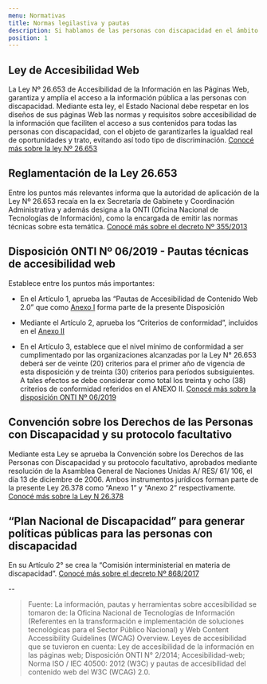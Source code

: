 ```yaml
---
menu: Normativas
title: Normas legilastiva y pautas
description: Si hablamos de las personas con discapacidad en el ámbito de las tecnologías de la información y la comunicación es necesario considerar el aspecto legislativo.
position: 1
---
```


## Ley de Accesibilidad Web

La Ley Nº 26.653 de Accesibilidad de la Información en las Páginas Web, garantiza y amplía el acceso a la información pública a las personas con discapacidad. Mediante esta ley, el Estado Nacional debe respetar en los diseños de sus páginas Web las normas y requisitos sobre accesibilidad de la información que faciliten el acceso a sus contenidos para todas las personas con discapacidad, con el objeto de garantizarles la igualdad real de oportunidades y trato, evitando así todo tipo de discriminación. 
[Conocé más sobre la ley Nº 26.653](http://servicios.infoleg.gob.ar/infolegInternet/anexos/175000-179999/175694/norma.htm)

## Reglamentación de la Ley 26.653

Entre los puntos más relevantes informa que la autoridad de aplicación de la Ley Nº 26.653 recaía en la ex Secretaría de Gabinete y Coordinación Administrativa y además designa a la ONTI (Oficina Nacional de Tecnologías de Información), como la encargada de emitir las normas técnicas sobre esta temática. 
[Conocé más sobre el decreto Nº 355/2013](http://servicios.infoleg.gob.ar/infolegInternet/anexos/210000-214999/210143/norma.htm)

## Disposición ONTI Nº 06/2019 - Pautas técnicas de accesibilidad web

Establece entre los puntos más importantes:
- En el Artículo 1, aprueba las “Pautas de Accesibilidad de Contenido Web 2.0” que como [Anexo I](http://servicios.infoleg.gob.ar/infolegInternet/anexos/325000-329999/329284/disp6-1.pdf) forma parte de la presente Disposición

- Mediante el Artículo 2, aprueba los “Criterios de conformidad”, incluidos en el [Anexo II](http://servicios.infoleg.gob.ar/infolegInternet/anexos/325000-329999/329284/disp6-2.pdf)

- En el Artículo 3, establece que el nivel mínimo de conformidad a ser cumplimentado por las organizaciones alcanzadas por la Ley N° 26.653 deberá ser de veinte (20) criterios para el primer año de vigencia de esta disposición y de treinta (30) criterios para períodos subsiguientes. A tales efectos se debe considerar como total los treinta y ocho (38) criterios de conformidad referidos en el ANEXO II.
[Conocé más sobre la disposición ONTI Nº 06/2019](http://servicios.infoleg.gob.ar/infolegInternet/anexos/325000-329999/329284/norma.htm)


## Convención sobre los Derechos de las Personas con Discapacidad y su protocolo facultativo

Mediante esta Ley se aprueba la Convención sobre los Derechos de las Personas con Discapacidad y su protocolo facultativo, aprobados mediante resolución de la Asamblea General de Naciones Unidas A/ RES/ 61/ 106, el día 13 de diciembre de 2006. Ambos instrumentos jurídicos forman parte de la presente Ley 26.378 como “Anexo 1” y “Anexo 2” respectivamente. 
[Conocé más sobre la Ley N 26.378](http://servicios.infoleg.gob.ar/infolegInternet/anexos/140000-144999/141317/norma.htm)

## “Plan Nacional de Discapacidad” para generar políticas públicas para las personas con discapacidad

En su Artículo 2° se crea la “Comisión interministerial en materia de discapacidad”. 
[Conocé más sobre el decreto Nº 868/2017](http://servicios.infoleg.gob.ar/infolegInternet/anexos/280000-284999/283868/norma.htm)








--

> Fuente: La información, pautas y herramientas sobre accesibilidad se tomaron de: la Oficina Nacional de Tecnologías de Información (Referentes en la transformación e implementación de soluciones tecnológicas para el Sector Público Nacional) y Web Content Accessibility Guidelines (WCAG) Overview. 
Leyes de accesibilidad que se tuvieron en cuenta: Ley de accesibilidad de la información en las páginas web; Disposición ONTI N° 2/2014; Accesibilidad-web; Norma ISO / IEC 40500: 2012 (W3C) y pautas de accesibilidad del contenido web del W3C (WCAG) 2.0.
